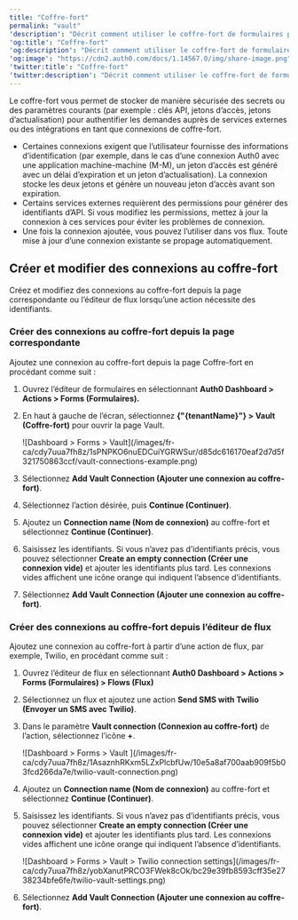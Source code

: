 ---
title: "Coffre-fort"
permalink: "vault"
'description': "Décrit comment utiliser le coffre-fort de formulaires pour les actions."
'og:title': "Coffre-fort"
'og:description': "Décrit comment utiliser le coffre-fort de formulaires pour les actions."
'og:image': "https://cdn2.auth0.com/docs/1.14567.0/img/share-image.png"
'twitter:title': "Coffre-fort"
'twitter:description': "Décrit comment utiliser le coffre-fort de formulaires pour les actions."
---

Le coffre-fort vous permet de stocker de manière sécurisée des secrets ou des paramètres courants (par exemple : clés API, jetons d’accès, jetons d’actualisation) pour authentifier les demandes auprès de services externes ou des intégrations en tant que connexions de coffre-fort.

<Callout icon="file-lines" color="#0EA5E9" iconType="regular">

* Certaines connexions exigent que l’utilisateur fournisse des informations d’identification (par exemple, dans le cas d’une connexion Auth0 avec une application machine-machine (M-M), un jeton d’accès est généré avec un délai d’expiration et un jeton d’actualisation). La connexion stocke les deux jetons et génère un nouveau jeton d’accès avant son expiration.
* Certains services externes requièrent des permissions pour générer des identifiants d’API. Si vous modifiez les permissions, mettez à jour la connexion à ces services pour éviter les problèmes de connexion.
* Une fois la connexion ajoutée, vous pouvez l’utiliser dans vos flux. Toute mise à jour d’une connexion existante se propage automatiquement.

</Callout>

## Créer et modifier des connexions au coffre-fort

Créez et modifiez des connexions au coffre-fort depuis la page correspondante ou l’éditeur de flux lorsqu’une action nécessite des identifiants.

### Créer des connexions au coffre-fort depuis la page correspondante

Ajoutez une connexion au coffre-fort depuis la page Coffre-fort en procédant comme suit :

1. Ouvrez l’éditeur de formulaires en sélectionnant **Auth0 Dashboard > Actions > Forms (Formulaires).**
2. En haut à gauche de l’écran, sélectionnez **{"{tenantName}"} > Vault (Coffre-fort)** pour ouvrir la page Vault.

   <Frame>![Dashboard > Forms > Vault](/images/fr-ca/cdy7uua7fh8z/1sPNPKO6nuEDCuiYGRWSur/d85dc616170eaf2d7d5f321750863ccf/vault-connections-example.png)</Frame>

3. Sélectionnez **Add Vault Connection (Ajouter une connexion au coffre-fort)**.
4. Sélectionnez l’action désirée, puis **Continue (Continuer)**.
5. Ajoutez un **Connection name (Nom de connexion)** au coffre-fort et sélectionnez **Continue (Continuer)**.
6. Saisissez les identifiants.
   Si vous n’avez pas d’identifiants précis, vous pouvez sélectionner **Create an empty connection (Créer une connexion vide)** et ajouter les identifiants plus tard. Les connexions vides affichent une icône orange qui indiquent l’absence d’identifiants.
7. Sélectionnez **Add Vault Connection (Ajouter une connexion au coffre-fort)**.

### Créer des connexions au coffre-fort depuis l’éditeur de flux

Ajoutez une connexion au coffre-fort à partir d’une action de flux, par exemple, Twilio, en procédant comme suit :

1. Ouvrez l’éditeur de flux en sélectionnant **Auth0 Dashboard > Actions > Forms (Formulaires) > Flows (Flux)**
2. Sélectionnez un flux et ajoutez une action **Send SMS with Twilio (Envoyer un SMS avec Twilio)**.
3. Dans le paramètre **Vault connection (Connexion au coffre-fort)** de l’action, sélectionnez l’icône **+**.

   <Frame>![Dashboard > Forms > Vault ](/images/fr-ca/cdy7uua7fh8z/1AsaznhRKxm5LZxPlcbfUw/10e5a8af700aab909f5b03fcd266da7e/twilio-vault-connection.png)</Frame>

4. Ajoutez un **Connection name (Nom de connexion)** au coffre-fort et sélectionnez **Continue (Continuer)**.
5. Saisissez les identifiants.
   Si vous n’avez pas d’identifiants précis, vous pouvez sélectionner **Create an empty connection (Créer une connexion vide)** et ajouter les identifiants plus tard. Les connexions vides affichent une icône orange qui indiquent l’absence d’identifiants.

   <Frame>![Dashboard > Forms > Vault > Twilio connection settings](/images/fr-ca/cdy7uua7fh8z/yobXanutPRCO3FWek8cOk/bc29e39fb8593cff35e2738234bfe6fe/twilio-vault-settings.png)</Frame>

6. Sélectionnez **Add Vault Connection (Ajouter une connexion au coffre-fort)**.